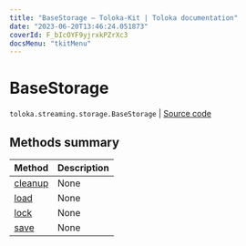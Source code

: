 ```yaml
---
title: "BaseStorage — Toloka-Kit | Toloka documentation"
date: "2023-06-20T13:46:24.051873"
coverId: F_bIcOYF9yjrxkPZrXc3
docsMenu: "tkitMenu"
---
```


# BaseStorage

`toloka.streaming.storage.BaseStorage` | [Source code](https://github.com/Toloka/toloka-kit/blob/v1.2.0/src/streaming/storage.py#L23)

## Methods summary

| Method | Description |
| :------| :-----------|
[cleanup](/docs/toloka-kit/reference/toloka.streaming.storage.BaseStorage.cleanup)| None
[load](/docs/toloka-kit/reference/toloka.streaming.storage.BaseStorage.load)| None
[lock](/docs/toloka-kit/reference/toloka.streaming.storage.BaseStorage.lock)| None
[save](/docs/toloka-kit/reference/toloka.streaming.storage.BaseStorage.save)| None